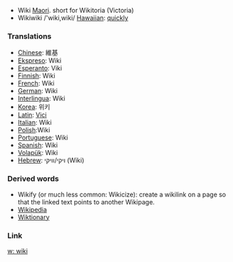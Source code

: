*Wiki [[Maori]]. short for Wikitoria (Victoria)
*Wikiwiki /'wiki,wiki/ [[Hawaiian]]: [[quickly]]

=== Translations ===
*[[Chinese]]: 維基
*[[Ekspreso]]: Wiki
*[[Esperanto]]: Viki
*[[Finnish]]: Wiki
*[[French]]: Wiki
*[[German]]: Wiki
*[[Interlingua]]: Wiki
*[[Korea]]: 위키
*[[Latin]]: [[Vici]]
*[[Italian]]: Wiki
*[[Polish]]:Wiki
*[[Portuguese]]: Wiki
*[[Spanish]]: Wiki
*[[Volapük]]: Wiki
*[[Hebrew]]: ויקי/וויקי (Wiki)

===Derived words===
* Wikify (or much less common: Wikicize): create a wikilink on a page so that the linked text points to another Wikipage.
* [[Wikipedia]]
* [[Wiktionary]]

=== Link ===
[[w: wiki]]